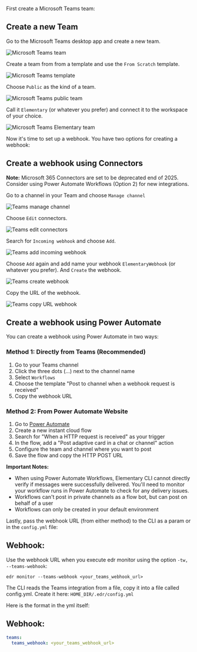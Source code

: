 First create a Microsoft Teams team:

<Accordion title="Create a new Team">

## Create a new Team

Go to the Microsoft Teams desktop app and create a new team.

<img
  src="https://res.cloudinary.com/dgxyrldax/image/upload/v1707202577/ghoizqzywicyipr7nbrm.png"
  alt="Microsoft Teams team"
/>

Create a team from from a template and use the `From Scratch` template.

<img
  src="https://res.cloudinary.com/dgxyrldax/image/upload/v1707202897/dhftnz4zc0jsuay6eh2c.png"
  alt="Microsoft Teams template"
/>

Choose `Public` as the kind of a team.

<img
  src="https://res.cloudinary.com/dgxyrldax/image/upload/v1707203017/s2buhk5yncmortzlvge5.png"
  alt="Microsoft Teams public team"
/>

Call it `Elementary` (or whatever you prefer) and connect it to the workspace of your choice.

<img
  src="https://res.cloudinary.com/dgxyrldax/image/upload/v1707203137/jw2wgscz9cruarapmzpj.png"
  alt="Microsoft Teams Elementary team"
/>

</Accordion>

Now it's time to set up a webhook. You have two options for creating a webhook:

<Accordion title="Option 1: Create Teams Webhook using Connectors">

## Create a webhook using Connectors

**Note:** Microsoft 365 Connectors are set to be deprecated end of 2025. Consider using Power Automate Workflows (Option 2) for new integrations.

Go to a channel in your Team and choose `Manage channel`

<img
  src="https://res.cloudinary.com/dgxyrldax/image/upload/v1707203620/npn3p0tsmdvk723etyxn.png"
  alt="Teams manage channel"
/>

Choose `Edit` connectors.

<img
  src="https://res.cloudinary.com/dgxyrldax/image/upload/v1707203932/utnld7rzvgiwfgumzhtv.png"
  alt="Teams edit connectors"
/>

Search for `Incoming webhook` and choose `Add`.

<img
  src="https://res.cloudinary.com/dgxyrldax/image/upload/v1707204047/esvfhescsxgttanzv3kx.png"
  alt="Teams add incoming webhook"
/>


Choose `Add` again and add name your webhook `ElementaryWebhook` (or whatever you prefer). And `Create` the webhook.

<img
  src="https://res.cloudinary.com/dgxyrldax/image/upload/v1707204465/mcncjpvsnptd0gcsbb21.png"
  alt="Teams create webhook"
/>

Copy the URL of the webhook.

<img
  src="https://res.cloudinary.com/dgxyrldax/image/upload/v1707204718/gkt2uhz2qaow1lm1frnp.png"
  alt="Teams copy URL webhook"
/>

</Accordion>

<Accordion title="Option 2: Create Teams Webhook using Power Automate (OSS)">

## Create a webhook using Power Automate

You can create a webhook using Power Automate in two ways:

### Method 1: Directly from Teams (Recommended)

1. Go to your Teams channel
2. Click the three dots (...) next to the channel name
3. Select `Workflows`
4. Choose the template "Post to channel when a webhook request is received"
5. Copy the webhook URL

### Method 2: From Power Automate Website

1. Go to [Power Automate](https://flow.microsoft.com)
2. Create a new instant cloud flow
3. Search for "When a HTTP request is received" as your trigger
4. In the flow, add a "Post adaptive card in a chat or channel" action
5. Configure the team and channel where you want to post
6. Save the flow and copy the HTTP POST URL

**Important Notes:**

- When using Power Automate Workflows, Elementary CLI cannot directly verify if messages were successfully delivered. You'll need to monitor your workflow runs in Power Automate to check for any delivery issues.
- Workflows can't post in private channels as a flow bot, but can post on behalf of a user
- Workflows can only be created in your default environment

</Accordion>

Lastly, pass the webhook URL (from either method) to the CLI as a param or in the `config.yml` file:

<Accordion title="Teams config as CLI params">

## Webhook:

Use the webhook URL when you execute edr monitor using the option `-tw, --teams-webhook`:

```shell
edr monitor --teams-webhook <your_teams_webhook_url>
```

</Accordion>

<Accordion title="Teams config as in config.yml">

The CLI reads the Teams integration from a file, copy it into a file called config.yml.
Create it here: `HOME_DIR/.edr/config.yml`

Here is the format in the yml itself:

## Webhook:

```yml config.yml
teams:
  teams_webhook: <your_teams_webhook_url>
```

</Accordion>
